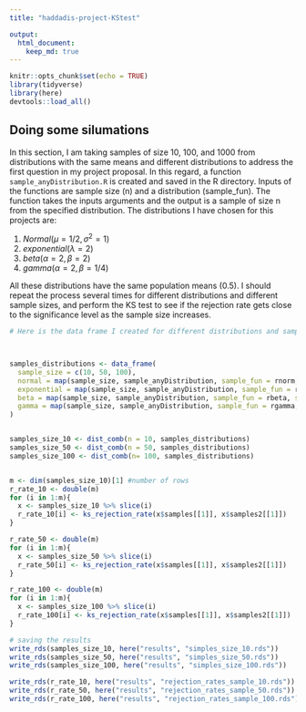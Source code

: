 ```yaml
---
title: "haddadis-project-KStest"

output:
  html_document:
    keep_md: true
---
```


```r
knitr::opts_chunk$set(echo = TRUE)
library(tidyverse)
library(here)
devtools::load_all()

```

## Doing some silumations

In this section, I am taking samples of size 10, 100, and 1000 from distributions with the same means and different distributions to address the first question in my project proposal. In this regard, a function `sample_anyDistribution.R` is created and saved in the R directory. Inputs of the functions are sample size (n) and a distribution (sample_fun). The function takes the inputs arguments and the output is a sample of size n from the specified distribution. The distributions I have chosen for this projects are:

  1. $Normal(\mu = 1/2, \sigma^2 = 1)$
  2. $exponential(\lambda = 2)$
  3. $beta(\alpha = 2, \beta = 2)$
  4. $gamma(\alpha = 2, \beta = 1/4)$

All these distributions have the same population means (0.5). I should repeat the process several times for different distributions and different sample sizes, and perform the KS test to see if the rejection rate gets close to the significance level as the sample size increases.


```r
# Here is the data frame I created for different distributions and sample sizes



samples_distributions <- data_frame(
  sample_size = c(10, 50, 100),
  normal = map(sample_size, sample_anyDistribution, sample_fun = rnorm, mean = 1/2, sd = 1),
  exponential = map(sample_size, sample_anyDistribution, sample_fun = rexp, rate = 2),
  beta = map(sample_size, sample_anyDistribution, sample_fun = rbeta, shape1 = 2, shape2 = 2),
  gamma = map(sample_size, sample_anyDistribution, sample_fun = rgamma, shape = 2, scale = 1/4)
)


samples_size_10 <- dist_comb(n = 10, samples_distributions)
samples_size_50 <- dist_comb(n = 50, samples_distributions)
samples_size_100 <- dist_comb(n= 100, samples_distributions)


m <- dim(samples_size_10)[1] #number of rows
r_rate_10 <- double(m)
for (i in 1:m){
  x <- samples_size_10 %>% slice(i)
  r_rate_10[i] <- ks_rejection_rate(x$samples[[1]], x$samples2[[1]])
}

r_rate_50 <- double(m)
for (i in 1:m){
  x <- samples_size_50 %>% slice(i)
  r_rate_50[i] <- ks_rejection_rate(x$samples[[1]], x$samples2[[1]])
}

r_rate_100 <- double(m)
for (i in 1:m){
  x <- samples_size_100 %>% slice(i)
  r_rate_100[i] <- ks_rejection_rate(x$samples[[1]], x$samples2[[1]])
}

# saving the results
write_rds(samples_size_10, here("results", "simples_size_10.rds"))
write_rds(samples_size_50, here("results", "simples_size_50.rds"))
write_rds(samples_size_100, here("results", "simples_size_100.rds"))

write_rds(r_rate_10, here("results", "rejection_rates_sample_10.rds"))
write_rds(r_rate_50, here("results", "rejection_rates_sample_50.rds"))
write_rds(r_rate_100, here("results", "rejection_rates_sample_100.rds"))

```

